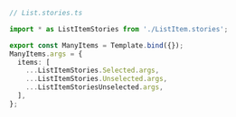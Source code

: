 ```ts
// List.stories.ts

import * as ListItemStories from './ListItem.stories';

export const ManyItems = Template.bind({});
ManyItems.args = {
  items: [
    ...ListItemStories.Selected.args,
    ...ListItemStories.Unselected.args,
    ...ListItemStoriesUnselected.args,
  ],
};
```
